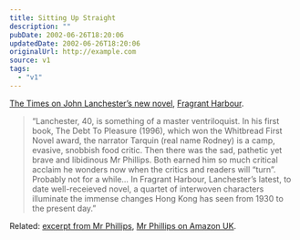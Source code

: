 ```yaml
---
title: Sitting Up Straight
description: ""
pubDate: 2002-06-26T18:20:06
updatedDate: 2002-06-26T18:20:06
originalUrl: http://example.com
source: v1
tags:
  - "v1"
---
```


[The Times on John Lanchester&#8217;s new novel][1], [Fragrant Harbour][2].

> &#8220;Lanchester, 40, is something of a master ventriloquist. In his first book, The Debt To Pleasure (1996), which won the Whitbread First Novel award, the narrator Tarquin (real name Rodney) is a camp, evasive, snobbish food critic. Then there was the sad, pathetic yet brave and libidinous Mr Phillips. Both earned him so much critical acclaim he wonders now when the critics and readers will &#8220;turn&#8221;. Probably not for a while&#8230; In Fragrant Harbour, Lanchester&#8217;s latest, to date well-receieved novel, a quartet of interwoven characters illuminate the immense changes Hong Kong has seen from 1930 to the present day.&#8221;

Related: [excerpt from Mr Phillips][3], [Mr Phillips on Amazon UK][4].

[1]: http://www.timesonline.co.uk/article/0,,923-337995,00.html "The Times: Tales of a harbour now fragrant with the smell of money"
[2]: http://www.amazon.co.uk/exec/obidos/ASIN/0571201768/ohsky "John Lanchester's Fragrant Harbour on amazon.co.uk"
[3]: http://www.penguinputnam.com/Book/BookDisplay/0,,0140298363,00.html?cs=0&id=0140298363&sym=EXC "Extract from John Lanchester's Mr Phillips"
[4]: http://www.amazon.co.uk/exec/obidos/ASIN/0571201717/ohsky "John Lancheter's Mr Phillips on amazon.co.uk"
